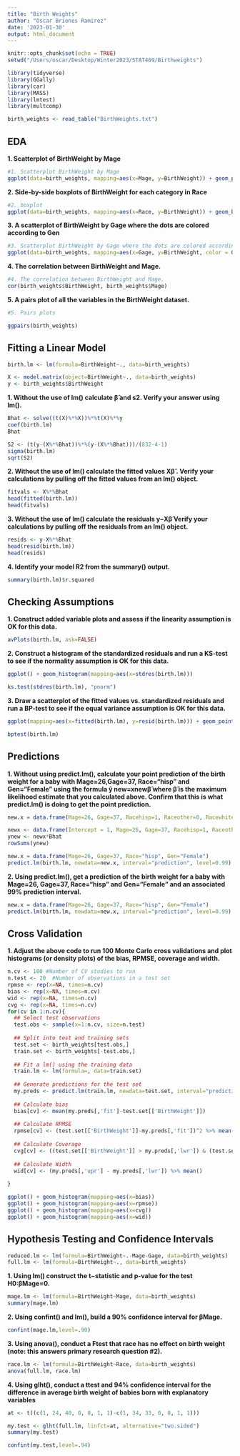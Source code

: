 ```yaml
---
title: "Birth Weights"
author: "Oscar Briones Ramirez"
date: '2023-01-30'
output: html_document
---
```


```r
knitr::opts_chunk$set(echo = TRUE)
setwd("/Users/oscar/Desktop/Winter2023/STAT469/Birthweights")

library(tidyverse)
library(GGally)
library(car)
library(MASS)
library(lmtest)
library(multcomp)

birth_weights <- read_table("BirthWeights.txt")
```

## EDA

**1. Scatterplot of BirthWeight by Mage**

```r
#1. Scatterplot BirthWeight by Mage
ggplot(data=birth_weights, mapping=aes(x=Mage, y=BirthWeight)) + geom_point()+geom_smooth(se=FALSE)

```

**2. Side-by-side boxplots of BirthWeight for each category in Race **

```r
#2. boxplot
ggplot(data=birth_weights, mapping=aes(x=Race, y=BirthWeight)) + geom_boxplot()
```

**3. A scatterplot of BirthWeight by Gage where the dots are colored according to Gen **

```r

#3. Scatterplot BirthWeight by Gage where the dots are colored according to Gen
ggplot(data=birth_weights, mapping=aes(x=Gage, y=BirthWeight, color = Gen)) + geom_point()
```

**4. The correlation between BirthWeight and Mage. **

```r
#4. The correlation between BirthWeight and Mage.
cor(birth_weights$BirthWeight, birth_weights$Mage)
```

**5. A pairs plot of all the variables in the BirthWeight dataset. **

```r
#5. Pairs plots

ggpairs(birth_weights)
```

## Fitting a Linear Model

```r
birth.lm <- lm(formula=BirthWeight~., data=birth_weights)

X <- model.matrix(object=BirthWeight~., data=birth_weights)
y <- birth_weights$BirthWeight
```

**1. Without the use of lm() calculate β̂ and s2. Verify your answer using lm().**
```r
Bhat <- solve((t(X)%*%X))%*%t(X)%*%y
coef(birth.lm)
Bhat

S2 <- (t(y-(X%*%Bhat))%*%(y-(X%*%Bhat)))/(832-4-1)
sigma(birth.lm)
sqrt(S2)
```


**2. Without the use of lm() calculate the fitted values Xβ̂ . Verify your calculations by pulling off the fitted values from an lm() object. **

```r
fitvals <- X%*%Bhat
head(fitted(birth.lm))
head(fitvals)
```

**3. Without the use of lm() calculate the residuals y−Xβ̂  Verify your calculations by pulling off the residuals from an lm() object. **

```r
resids <- y-X%*%Bhat
head(resid(birth.lm))
head(resids)
```

**4. Identify your model R2 from the summary() output. **
```r
summary(birth.lm)$r.squared

```

## Checking Assumptions

**1. Construct added variable plots and assess if the linearity assumption is OK for this data. **

```r
avPlots(birth.lm, ask=FALSE)

```

**2. Construct a histogram of the standardized residuals and run a KS-test to see if the normality assumption is OK for this data. **

```r
ggplot() + geom_histogram(mapping=aes(x=stdres(birth.lm)))

ks.test(stdres(birth.lm), "pnorm")
```

**3. Draw a scatterplot of the fitted values vs. standardized residuals and run a BP-test to see if the equal variance assumption is OK for this data. **

```r
ggplot(mapping=aes(x=fitted(birth.lm), y=resid(birth.lm))) + geom_point()

bptest(birth.lm)
```

## Predictions


**1. Without using predict.lm(), calculate your point prediction of the birth weight for a baby with Mage=26,Gage=37, Race="hisp" and Gen="Female" using the formula ŷ new=xnewβ̂ where β̂ is the maximum likelihood estimate that you calculated above. Confirm that this is what predict.lm() is doing to get the point prediction.**

```r
new.x = data.frame(Mage=26, Gage=37, Racehisp=1, Raceother=0, Racewhite=0, Genmale=0)
```

```r
newx <- data.frame(Intercept = 1, Mage=26, Gage=37, Racehisp=1, Raceother=0, Racewhite=0, GenMale=0)
ynew <- newx*Bhat
rowSums(ynew)

new.x = data.frame(Mage=26, Gage=37, Race="hisp", Gen="Female")
predict.lm(birth.lm, newdata=new.x, interval="prediction", level=0.99)
```

**2. Using predict.lm(), get a prediction of the birth weight for a baby with Mage=26, Gage=37, Race="hisp" and Gen="Female" and an associated 99% prediction interval.**

```r
new.x = data.frame(Mage=26, Gage=37, Race="hisp", Gen="Female")
predict.lm(birth.lm, newdata=new.x, interval="prediction", level=0.99)

```

## Cross Validation

**1. Adjust the above code to run 100 Monte Carlo cross validations and plot histograms (or density plots) of the bias, RPMSE, coverage and width.**

```r

n.cv <- 100 #Number of CV studies to run
n.test <- 20  #Number of observations in a test set
rpmse <- rep(x=NA, times=n.cv)
bias <- rep(x=NA, times=n.cv)
wid <- rep(x=NA, times=n.cv)
cvg <- rep(x=NA, times=n.cv)
for(cv in 1:n.cv){
  ## Select test observations
  test.obs <- sample(x=1:n.cv, size=n.test)
  
  ## Split into test and training sets
  test.set <- birth_weights[test.obs,]
  train.set <- birth_weights[-test.obs,]
  
  ## Fit a lm() using the training data
  train.lm <- lm(formula=, data=train.set)
  
  ## Generate predictions for the test set
  my.preds <- predict.lm(train.lm, newdata=test.set, interval="prediction")
  
  ## Calculate bias
  bias[cv] <- mean(my.preds[,'fit']-test.set[['BirthWeight']])
  
  ## Calculate RPMSE
  rpmse[cv] <- (test.set[['BirthWeight']]-my.preds[,'fit'])^2 %>% mean() %>% sqrt()
  
  ## Calculate Coverage
  cvg[cv] <- ((test.set[['BirthWeight']] > my.preds[,'lwr']) & (test.set[['BirthWeight']] < my.preds[,'upr'])) %>% mean()
  
  ## Calculate Width
  wid[cv] <- (my.preds[,'upr'] - my.preds[,'lwr']) %>% mean()
  
}

ggplot() + geom_histogram(mapping=aes(x=bias))
ggplot() + geom_histogram(mapping=aes(x=rpmse))
ggplot() + geom_histogram(mapping=aes(x=cvg))
ggplot() + geom_histogram(mapping=aes(x=wid))

```

## Hypothesis Testing and Confidence Intervals

```r

reduced.lm <- lm(formula=BirthWeight~.-Mage-Gage, data=birth_weights)
full.lm <- lm(formula=BirthWeight~., data=birth_weights)

```

**1. Using lm() construct the t−statistic and p-value for the test H0:βMage=0.**

```r
mage.lm <- lm(formula=BirthWeight~Mage, data=birth_weights)
summary(mage.lm)
```

**2. Using confint() and lm(), build a 90% confidence interval for βMage.**

```r
confint(mage.lm,level=.90)
```

**3. Using anova(), conduct a Ftest that race has no effect on birth weight (note: this answers primary research question #2).**

```r
race.lm <- lm(formula=BirthWeight~Race, data=birth_weights)
anova(full.lm, race.lm)
```


**4. Using glht(), conduct a ttest and 94% confidence interval for the difference in average birth weight of babies born with explanatory variables**
```r
at <- t((c(1, 24, 40, 0, 0, 1, 1)-c(1, 34, 33, 0, 0, 1, 1)))

my.test <- glht(full.lm, linfct=at, alternative="two.sided")
summary(my.test)

confint(my.test,level=.94)
```

